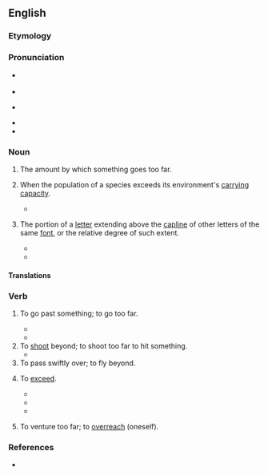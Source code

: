 ==English==

===Etymology===
{{prefix|en|over|shoot}}

===Pronunciation===
* {{q|noun}} {{a|US}} {{IPA|en|/ˈoʊ.vɚˌshut/}}
* {{audio|en|LL-Q1860 (eng)-Vealhurl-overshoot.wav |Audio (Southern England)}}
* {{q|verb}} {{a|US}} {{IPA|en|/ˌoʊ.vɚˈshut/}}
* {{audio|en|en-us-overshoot.ogg|Audio (US)}}
* {{rhymes|en|uːt|s=3}}

===Noun===
{{en-noun}}

# {{lb|en|countable}} The amount by which something goes too far.
#: {{ux|en|Let's see if we can predict and correct for the '''overshoot'''.}}
# {{lb|en|countable|ecology}} When the population of a species exceeds its environment's [[carrying capacity]].
#* {{quote-book|en|author=Donella Meadows|author2=Jorgen Randers|author3=Dennis Meadows|year=2004|title=Limits to Growth: The 30-Year Update|isbn=978-1-60358-155-4|chapter=Author's preface|passage=With appropriate choice and action such uncontrolled decline could be avoided; '''overshoot''' could instead be resolved by a conscious effort to reduce humanity's demand on the planet.}}
# {{lb|en|uncountable|typography|design}} The portion of a [[letter]] extending above the [[capline]] of other letters of the same [[font]], or the relative degree of such extent.
#* {{quote-book|en|2019|Reece Patton|Formatting for Print|passage=The portion resting beyond the capline or baseline is called '''overshoot'''.|url=https://books.google.com/books?id=7siSDwAAQBAJ&pg=PT15}}
#* {{quote-book|en|2020|Karen Cheng|Designing Type|edition=second|page=88|passage=The bowl of the D and the O are usually not identical, as most D forms do not have '''overshoot''' or undershoot.}}

====Translations====
{{trans-top|when the population of a species exceeds its environment's carrying capacity}}
{{trans-mid}}
{{trans-bottom}}

===Verb===
{{en-verb|overshoots|overshooting|overshot}}

# To go past something; to go too far.
#: {{ux|en|When you drive, you must remember to not '''overshoot''' the parking space and end up with two wheels over the line.}}
#* {{quote-journal|en|year=1961|month=November|title=Talking of Trains: Aircraft on rail tracks|journal=Trains Illustrated|page=650|text=As a result of the accident at Southend Airport when a Hermes aircraft '''overshot''' the runway and fouled the down Shenfield to Southend Victoria line between [[Rochford]] and [[Prittlewell]], the Eastern Region is considering warning arrangements, which have already been provided on some lines running past aerodromes.}}
#* {{quote-journal|en|date=2021 December 15|author=Paul Clifton|title=There is nothing you can do|journal=RAIL|issue=946|page=37|text=A ScotRail Driver: [...] A good friend of mine '''overshot''' two stations back-to-back a couple of years ago. He tried to stop at one station and slid by it. Tried to stop at the next station. He slid by that, too.}} 
# To [[shoot]] beyond; to shoot too far to hit something.
#* {{RQ:South Twelve Sermons|passage=not to '''overshoot''' his game}}
# To pass swiftly over; to fly beyond.
# {{lb|en|figurative}} To [[exceed]].
#: {{ux|en|to '''overshoot''' the truth}}
#* {{quote-book|en|1782|{{w|William Cowper}}|Poems: by William Cowper, of the Inner Temple, Esq.|oclc=1205032248|chapter=Conversation|text=That fire abated that impells rash youth,<br>Proud of his speed to '''overshoot''' the truth,}}
#* {{quote-book|en|author=Donella Meadows|author2=Jorgen Randers|author3=Dennis Meadows|year=2004|title=Limits to Growth: The 30-Year Update|isbn=978-1-60358-155-4|chapter=Author's preface|passage=Measured this way humanity was last at sustainable levels in the 1980s. Now it has '''overshot''' by some 20 percent.}}
#* {{quote-book|en|year=2019|author=Reece Patton|title=Formatting for Print|passage=The amount a letter '''overshoots''' is based on the design, but your eye shouldn’t notice it.|url=https://books.google.com/books?id=7siSDwAAQBAJ&pg=PT15}}
# {{lb|en|reflexive}} To venture too far; to [[overreach]] (oneself).

===References===
* {{R:Lexico}}